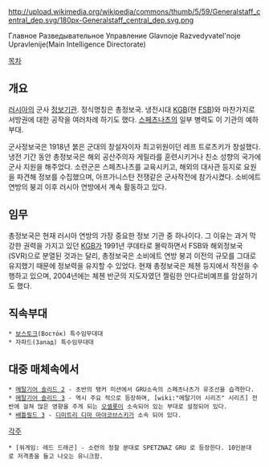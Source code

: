 http://upload.wikimedia.org/wikipedia/commons/thumb/5/59/Generalstaff_central_dep.svg/180px-Generalstaff_central_dep.svg.png

Главное Разведывательное Управление
Glavnoje Razvedyvatel'noje Upravlenije(Main Intelligence Directorate)

[[목차]]
== 개요 ==
[[러시아]]의 군사 [[정보기관]]. 정식명칭은 총정보국. 냉전시대 [[KGB]](현 [[FSB]])와 마찬가지로 서방권에 대한 공작을 여러차례 하기도 했다. [[스페츠나츠#s-1|스페츠나츠]]의 일부 병력도 이 기관의 예하부대.

군사정보국은 1918년 붉은 군대의 창설자이자 최고위원이던 레프 트로츠키가 창설했다. 냉전 기간 동안 총정보국은 해외 공산주의자 게릴라를 훈련시키거나 친소 성향의 국가에 군사 지원을 해주었다. 소련군은 스페츠나츠를 교육시키고, 해외의 대사관 등지로 요원을 파견해 정보를 수집했으며, 아프가니스탄 전쟁같은 군사작전에 참가시켰다. 소비에트 연방의 붕괴 이후 러시아 연방에서 계속 활동하고 있다.

== 임무 ==
총정보국은 현재 러시아 연방의 가장 중요한 정보 기관 중 하나이다. 그 이유는 과거 막강한 권력을 가지고 있던 [[KGB]]가 1991년 쿠데타로 몰락하면서 FSB와 해외정보국(SVR)으로 분열된 것과는 달리, 총정보국은 소비에트 연방 붕괴 이전의 규모를 그대로 유지했기 때문에 정보력을 유지할 수 있었다. 현재 총정보국은 체첸 등지에서 작전을 수행하고 있으며, 2004년에는 체첸 반군의 지도자였던 젤림한 얀다르비예프를 암살하기도 했다.

== 직속부대 ==
 * [[보스토크#s-4|보스토크]](Восто́к) 특수임무대대
 * 자파드(Запад) 특수임무대대

== 대중 매체속에서 ==
 * [[메탈기어 솔리드 2]] - 초반의 탱커 미션에서 GRU소속의 스페츠나츠가 유조선을 습격한다.
 * [[메탈기어 솔리드 3]] - 역시 주요 적으로 등장하며, [wiki:"메탈기어 시리즈" 시리즈] 전반에 걸쳐 많은 영향을 주게 되는 [[오셀롯]]이 소속되어 있는 부대로 설정되어 있다.
 * [[배틀필드 3]] - [[디미트리 디마 마야코브스키]]가 소속 되어 있다.

[[각주]]


 * [워게임: 레드 드래곤] - 소련의 정찰 분대로 SPETZNAZ GRU 로 등장한다. 10인분대로 저격총을 들고 나오는 유니크함.
